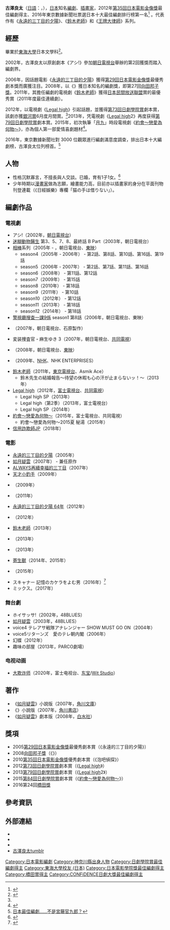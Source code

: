 {{noteTA
|G1=JP Show}}
{{藝人
| 姓名 = 古澤良太
| 類型 = 编剧
| 原名 = 
| 外文名 = {{lang|ja|古沢 良太<br>（こさわ りょうた）}}
| 外文 = 
| 羅馬拼音 = Kosawa Ryota
| 綽號 =
| 國籍 = [[日本|日本]]
| 民族 = 
| 籍貫 = 
| 出生日期 = {{birth_date_and_age|1973|8|6}}
| 出生地點 = [[日本|日本]][[神奈川縣|神奈川縣]][[厚木市|厚木市]]
| 逝世日期 =  
| 逝世地點 = 
| 職業 = [[编剧|编剧]]、[[插畫家|插畫家]]
| 語言 = [[日语|日语]]
| 教育程度 = [[東海大學_(日本)|東海大學]]文學部日本文學科
| 配偶 = 已婚 
| 兒女 = 1子1女
| 出身地 = 
| 出道作 = 2002年《アシ!》
| 出道日期 = {{start date and age|2002}}
| 代表作 = 《[[永遠的三丁目的夕陽|永遠的三丁目的夕陽]]》系列<br>《[[鈴木老師|鈴木老師]]》<br>《[[Legal_high|Legal high]]》系列
| 活躍年代 = 
| 經紀公司 =
| 網站 = https://twitter.com/kosawaryota
| 獎項 = 
| IMDb = 2354908
| 電影 = 
| 電視節目 = 
| 書籍 = 
}}
'''古澤良太'''（[[日語|日語]]：{{lang|ja|古沢 良太}}，{{bd|1973年|8月6日|catIdx=Kosawa Ryota}}），[[日本|日本]]知名[[編劇|編劇]]、[[插畫家|插畫家]]，2012年[[第35回日本電影金像獎|第35回日本電影金像獎]]最佳編劇得主、2016年東京數據新聞社票選日本十大最佳編劇排行榜第一名<ref>{{Cite web |url=http://www.sponichi.co.jp/entertainment/news/2016/05/31/kiji/K20160531012689040.html |title=俳優よりも脚本　テレビドラマ　視聴者が満足する脚本家ベスト３ |access-date=2018-03-20 |archive-date=2020-11-08 |archive-url=https://web.archive.org/web/20201108114931/https://www.sponichi.co.jp/entertainment/news/2016/05/31/kiji/K20160531012689040.html |dead-url=no }}</ref>
。代表作有《[[永遠的三丁目的夕陽|永遠的三丁目的夕陽]]》、《[[鈴木老師|鈴木老師]]》和《[[Legal_high|王牌大律師]]》系列。

== 經歷 ==
畢業於[[東海大學_(日本)|東海大學]]日本文學科<ref name="zakzak">{{Cite web |author=大倉明 |date=2012-07-25 |url=http://www.zakzak.co.jp/people/news/20120725/peo1207250717000-n1.htm |title=【古沢良太】新しいことやって視聴率とりたい！「リーガル・ハイ」大ヒット |work=ZAKZAK |publisher=産経デジタル |accessdate=2014-11-28 |archive-date=2018-03-20 |archive-url=https://web.archive.org/web/20180320170849/http://www.zakzak.co.jp/people/news/20120725/peo1207250717000-n1.htm |dead-url=no }}</ref>。

2002年，古澤良太以原創劇本《アシ!》參加[[朝日電視台|朝日電視台]]舉辦的第2回{{link-ja|朝日電視台21世紀新人編劇大獎|テレビ朝日21世紀新人シナリオ大賞}}獲獎而踏入編劇界。

2006年，因話題電影《[[永遠的三丁目的夕陽|永遠的三丁目的夕陽]]》獲得[[第29回日本電影金像獎|第29回日本電影金像獎]]最優秀劇本獎而廣獲注目。2008年，以《{{link-ja|傳說的刑警|ゴンゾウ 伝説の刑事}}》獲日本知名的編劇獎，即第27回[[向田邦子獎|向田邦子獎]]。2011年，其擔任編劇的電視劇《[[鈴木老師|鈴木老師]]》獲得[[日本民間放送聯盟|日本民間放送聯盟]]賞的最優秀賞（2011年度最佳連續劇）。

2012年，以電視劇《[[Legal_high|Legal high]]》引起話題，並獲得[[第73回日劇學院賞|第73回日劇學院賞]]劇本賞，該劇亦獲[[銀河賞|銀河賞]]6月度月間賞。<ref name="zakzak"/>2013年，凭電視劇《[[Legal_high|Legal high]]2》再度获得[[第79回日劇學院賞|第79回日劇學院賞]]劇本賞。2015年，初次執筆「[[月九|月九]]」時段電視劇《[[約會～戀愛為何物～|約會～戀愛為何物～]]》，亦為個人第一部愛情喜劇題材<ref>{{Cite web |url=http://www.sanspo.com/geino/news/20141128/oth14112805040003-n1.html |title=杏主演の月９、脚本は「リーガルハイ」シリーズの古沢良太氏 |access-date=2015-01-18 |archive-date=2019-11-10 |archive-url=https://web.archive.org/web/20191110104233/https://www.sanspo.com/geino/news/20141128/oth14112805040003-n1.html |dead-url=no }}</ref>。

2016年，東京數據新聞社對 3000 位觀眾進行編劇滿意度調查，排出日本十大編劇榜，古澤良太位列榜首。<ref>[http://www.cup.com.hk/2016/06/21/japan-best-playwright/l 日本最佳編劇……不是宮藤官九郎？]</ref>

== 人物 ==
*性格沉默寡言，不擅長與人交談。已婚，育有1子1女。<ref>{{Cite web |url=http://www.mbs.jp/jounetsu/2013/03_31.shtml |title=古沢良太（脚本家） |work=[[情熱大陸|情熱大陸]] |publisher=[[MBS電視台|MBS電視台]] |accessdate=2014-11-28 |archive-date=2016-09-28 |archive-url=https://web.archive.org/web/20160928013617/http://www.mbs.jp/jounetsu/2013/03_31.shtml |dead-url=no }}</ref>
*少年時期以[[漫畫家|漫畫家]]做為志願，繪畫能力高，目前亦以插畫家的身分在平面刊物刊登連載（《日經娛樂》專欄「猫の手は借りない」）。

== 編劇作品 ==
=== 電視劇 ===
* アシ!（2002年，[[朝日電視台|朝日電視台]]）
* [[迷糊動物醫生|迷糊動物醫生]] 第3、5、7、8、最終話 B Part（2003年，朝日電視台）
* [[相棒|相棒]]系列（2005年 - ，朝日電視台、[[東映|東映]]）
** season4（2005年 - 2006年） - 第2話、第8話、第10話、第16話、第19話
** season5（2006年 - 2007年） - 第2話、第7話、第11話、第16話
** season6（2008年） - 第11話、第12話
** season7（2009年） - 第15話
** season8（2010年） - 第18話
** season9（2011年） - 第10話
** season10（2012年） - 第12話
** season11（2013年） - 第18話
** season12（2014年） - 第18話
* [[警視廳搜查一課9係|警視廳搜查一課9係]] season1 第8話（2006年，朝日電視台、東映）
* {{link-ja|美味米飯！鎌倉‧春日井米店|おいしいごはん 鎌倉・春日井米店}}（2007年，朝日電視台、石原製作）
* 変装捜査官・麻生ゆき 3（2007年，朝日電視台、[[共同電視|共同電視]]）
* {{link-ja|傳說的刑警|ゴンゾウ 伝説の刑事}}（2008年，朝日電視台、[[東映|東映]]）
* {{link-ja|外事警察|外事警察}}（2009年、[[NHK|NHK]]、NHK ENTERPRISES）
* [[鈴木老師|鈴木老師]]（2011年，[[東京電視台|東京電視台]]、Asmik Ace）
** 鈴木先生の結婚報告〜待望の休暇も心の汗が止まらないッ！〜（2013年）
* [[Legal_high|Legal high]]（2012年，[[富士電視台|富士電視台]]、[[共同電視|共同電視]]）
** Legal high SP（2013年）
** Legal high（第2季）（2013年，富士電視台）
** Legal high SP（2014年）
* [[約會～戀愛為何物～|約會～戀愛為何物～]]（2015年，富士電視台、共同電視）
** 約會～戀愛為何物～2015夏 秘湯（2015年）
* [[信用詐欺師JP|信用詐欺師JP]]（2018年）

=== 電影 ===
* [[永遠的三丁目的夕陽|永遠的三丁目的夕陽]]（2005年）
* [[如月疑雲|如月疑雲]]（2007年） - 兼任原作
* [[永遠的三丁目的夕陽2|ALWAYS再續幸福的三丁目]]（2007年）
* [[天才小釣手#電影版|天才小釣手]]（2009年）
* {{link-ja|60歳的情書|60歳のラブレター}}（2009年）
* {{link-ja|泡吧偵探|探偵はBARにいる}} （2011年）
* [[永遠的三丁目的夕陽_64年|永遠的三丁目的夕陽 64年]]（2012年）
* {{link-ja|外事警察|外事警察#映画}}（2012年）
* [[鈴木老師|鈴木老師]]（2013年）
* {{link-ja|泡吧偵探2|探偵はBARにいる#探偵はBARにいる2 ススキノ大交差点}}（2013年）
* {{link-ja|少年H|少年H#映画版}}（2013年）
* [[寄生獸#電影|寄生獸]]（2014年、2015年）
* {{link-ja|王牌大騙局 (電影)|エイプリルフールズ|王牌大騙局}}（2015年）
* スキャナー 記憶のカケラをよむ男（2016年）<ref>{{Cite web |url=http://www.scanner-movie.jp/ |title=《スキャナー 記憶のカケラをよむ男》官網 |access-date=2015-08-29 |archive-url=https://web.archive.org/web/20150904141441/http://www.scanner-movie.jp/ |archive-date=2015-09-04 |dead-url=yes }}</ref>
* ミックス。（2017年）

=== 舞台劇 ===
* ホイサッサ!（2002年，48BLUES）　
* [[如月疑雲|如月疑雲]]（2003年，48BLUES）
* voice4 テレアサ戦隊アナレンジャー SHOW MUST GO ON（2004年）
* voice5リターンズ　愛のテレ朝内閣（2006年）
* 幻蝶（2012年）
* 趣味の部屋（2013年，PARCO劇場）

===电视动画===
* [[大欺诈师|大欺诈师]]（2020年，富士电视台、[[东宝|东宝]]/[[WIT_STUDIO|Wit Studio]]）

== 著作 ==
* 《[[如月疑雲|如月疑雲]]》小說版（2007年，[[角川文庫|角川文庫]]）
* 《{{link-ja|美味米飯！鎌倉‧春日井米店|おいしいごはん 鎌倉・春日井米店}}》小說版（2007年，[[角川書店|角川書店]]）
* 《[[如月疑雲|如月疑雲]]》劇本版（2008年，[[白水社|白水社]]）

== 獎項 ==
*2005[[第29回日本電影金像獎|第29回日本電影金像獎]]最優秀劇本賞（《永遠的三丁目的夕陽》）
*2008[[向田邦子獎|向田邦子獎]]（《{{link-ja|傳說的刑警|ゴンゾウ 伝説の刑事}}》）
*2010[[第35回日本電影金像獎|第35回日本電影金像獎]]優秀劇本賞（《泡吧偵探》）
*2012[[第73回日劇學院賞|第73回日劇學院賞]]劇本賞（《[[Legal_high|Legal high]]》）
*2013[[第79回日劇學院賞|第79回日劇學院賞]]劇本賞（《[[Legal_high|Legal high]]2》）
*2015[[第84回日劇學院賞|第84回日劇學院賞]]劇本賞（《[[約會～戀愛為何物～|約會～戀愛為何物～]]》）
*2016第24回[[橋田獎|橋田獎]]

== 參考資訊 ==
{{reflist}}

== 外部連結 ==
* {{IMDb name|2354908}}
* {{twitter|kosawaryota}}
* {{Facebook|kosawaryota}}
* [http://kosawaryota.tumblr.com/ 古澤良太tumblr]{{Dead link|date=2020年6月 |bot=InternetArchiveBot |fix-attempted=yes }}

{{日劇學院賞最佳劇本}}
{{CONFiDENCE日劇大獎最佳劇本}}
{{DEFAULTSORT:Kosawa Ryota}}
[[Category:日本電影編劇|Category:日本電影編劇]]
[[Category:神奈川縣出身人物|Category:神奈川縣出身人物]]

[[Category:日劇學院賞最佳編劇得主|Category:日劇學院賞最佳編劇得主]]
[[Category:東海大學校友_(日本)|Category:東海大學校友 (日本)]]
[[Category:日本電影學院獎最佳編劇得主|Category:日本電影學院獎最佳編劇得主]]
[[Category:橋田賞得主|Category:橋田賞得主]]
[[Category:CONFiDENCE日劇大獎最佳編劇得主|Category:CONFiDENCE日劇大獎最佳編劇得主]]